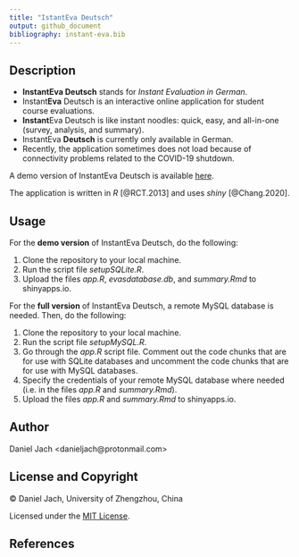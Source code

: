 ```yaml
---
title: "IstantEva Deutsch"
output: github_document
bibliography: instant-eva.bib
---
```


## Description

* **InstantEva Deutsch** stands for *Instant Evaluation in German*.
* Instant**Eva** Deutsch is an interactive online application for student course evaluations. 
* **Instant**Eva Deutsch is like instant noodles: quick, easy, and all-in-one (survey, analysis, and summary). 
* InstantEva **Deutsch** is currently only available in German. 
* Recently, the application sometimes does not load because of connectivity problems related to the COVID-19 shutdown.

A demo version of InstantEva Deutsch is available [here](https://danieljach.shinyapps.io/instant-eva-deutsch/). 

The application is written in *R* [@RCT.2013] and uses *shiny* [@Chang.2020].

## Usage

For the **demo version** of InstantEva Deutsch, do the following: 

1. Clone the repository to your local machine. 
2. Run the script file *setupSQLite.R*.
3. Upload the files *app.R*, *evasdatabase.db*, and *summary.Rmd* to shinyapps.io.

For the **full version** of InstantEva Deutsch, a remote MySQL database is needed. Then, do the following: 

1. Clone the repository to your local machine. 
2. Run the script file *setupMySQL.R*.
3. Go through the *app.R* script file. Comment out the code chunks that are for use with SQLite databases and uncomment the code chunks that are for use with MySQL databases.
4. Specify the credentials of your remote MySQL database where needed (i.e. in the files *app.R* and *summary.Rmd*).
5. Upload the files *app.R* and *summary.Rmd* to shinyapps.io.

## Author  

Daniel Jach <danieljach\@protonmail.com>

## License and Copyright  

&copy; Daniel Jach, University of Zhengzhou, China

Licensed under the [MIT License](LICENSE).

## References  
